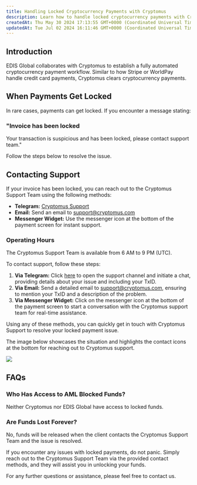 ```yaml
---
title: Handling Locked Cryptocurrency Payments with Cryptomus
description: Learn how to handle locked cryptocurrency payments with Cryptomus on EDIS Global. Contact Cryptomus Support for assistance and ensure your funds are safely released.
createdAt: Thu May 30 2024 17:13:55 GMT+0000 (Coordinated Universal Time)
updatedAt: Tue Jul 02 2024 16:11:46 GMT+0000 (Coordinated Universal Time)
---
```


## Introduction

EDIS Global collaborates with Cryptomus to establish a fully automated cryptocurrency payment workflow. Similar to how Stripe or WorldPay handle credit card payments, Cryptomus clears cryptocurrency payments.

## When Payments Get Locked

In rare cases, payments can get locked. If you encounter a message stating:

### "Invoice has been locked

Your transaction is suspicious and has been locked, please contact support team."

Follow the steps below to resolve the issue.

## Contacting Support

If your invoice has been locked, you can reach out to the Cryptomus Support Team using the following methods:

- **Telegram:** [Cryptomus Support](https://t.me/cryptomussupport)
- **Email:** Send an email to [support@cryptomus.com](mailto:support@cryptomus.com)
- **Messenger Widget:** Use the messenger icon at the bottom of the payment screen for instant support.

### Operating Hours

The Cryptomus Support Team is available from 6 AM to 9 PM (UTC).

To contact support, follow these steps:

1. **Via Telegram:** Click [here](https://t.me/cryptomussupport) to open the support channel and initiate a chat, providing details about your issue and including your TxID.
2. **Via Email:** Send a detailed email to [support@cryptomus.com](mailto:support@cryptomus.com), ensuring to mention your TxID and a description of the problem.
3. **Via Messenger Widget:** Click on the messenger icon at the bottom of the payment screen to start a conversation with the Cryptomus support team for real-time assistance.

Using any of these methods, you can quickly get in touch with Cryptomus Support to resolve your locked payment issue.

The image below showcases the situation and highlights the contact icons at the bottom for reaching out to Cryptomus support.

![](/assets/1ramLuIP0JZX4Ugm6r00p_suspicious-transaction-invoice-locked.png)

## FAQs

### Who Has Access to AML Blocked Funds?

Neither Cryptomus nor EDIS Global have access to locked funds.

### Are Funds Lost Forever?

No, funds will be released when the client contacts the Cryptomus Support Team and the issue is resolved.

If you encounter any issues with locked payments, do not panic. Simply reach out to the Cryptomus Support Team via the provided contact methods, and they will assist you in unlocking your funds.

For any further questions or assistance, please feel free to contact us.
